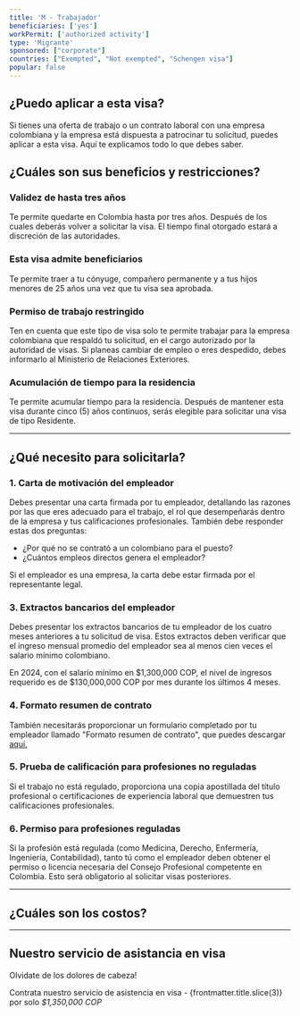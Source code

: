 ```yaml
---
title: 'M - Trabajador'
beneficiaries: ['yes']
workPermit: ['authorized activity']
type: 'Migrante'
sponsored: ["corporate"]
countries: ["Exempted", "Not exempted", "Schengen visa"]
popular: false
---
```


## ¿Puedo aplicar a esta visa?

Si tienes una oferta de trabajo o un contrato laboral con una empresa colombiana y la empresa está dispuesta a patrocinar tu solicitud, puedes aplicar a esta visa. Aquí te explicamos todo lo que debes saber.

## ¿Cuáles son sus beneficios y restricciones?

### **Validez de hasta tres años**

Te permite quedarte en Colombia hasta por tres años. Después de los cuales deberás volver a solicitar la visa. El tiempo final otorgado estará a discreción de las autoridades.

### **Esta visa admite beneficiarios**

Te permite traer a tu cónyuge, compañero permanente y a tus hijos menores de 25 años una vez que tu visa sea aprobada.

### **Permiso de trabajo restringido**

Ten en cuenta que este tipo de visa solo te permite trabajar para la empresa colombiana que respaldó tu solicitud, en el cargo autorizado por la autoridad de visas. Si planeas cambiar de empleo o eres despedido, debes informarlo al Ministerio de Relaciones Exteriores.

### **Acumulación de tiempo para la residencia**

Te permite acumular tiempo para la residencia. Después de mantener esta visa durante cinco (5) años continuos, serás elegible para solicitar una visa de tipo Residente.

---

## ¿Qué necesito para solicitarla?

### 1. Carta de motivación del empleador

Debes presentar una carta firmada por tu empleador, detallando las razones por las que eres adecuado para el trabajo, el rol que desempeñarás dentro de la empresa y tus calificaciones profesionales. También debe responder estas dos preguntas:

- ¿Por qué no se contrató a un colombiano para el puesto?
- ¿Cuántos empleos directos genera el empleador?

Si el empleador es una empresa, la carta debe estar firmada por el representante legal.

### 3. Extractos bancarios del empleador

Debes presentar los extractos bancarios de tu empleador de los cuatro meses anteriores a tu solicitud de visa. Estos extractos deben verificar que el ingreso mensual promedio del empleador sea al menos cien veces el salario mínimo colombiano.

En 2024, con el salario mínimo en $1,300,000 COP, el nivel de ingresos requerido es de $130,000,000 COP por mes durante los últimos 4 meses.

### 4. Formato resumen de contrato

También necesitarás proporcionar un formulario completado por tu empleador llamado "Formato resumen de contrato", que puedes descargar [aquí.](https://www.cancilleria.gov.co/sites/default/files/FOTOS2020/dp-fo-208_resumen_de_contrato_v.22019-06-21_1.pdf)

### 5. Prueba de calificación para profesiones no reguladas

Si el trabajo no está regulado, proporciona una copia apostillada del título profesional o certificaciones de experiencia laboral que demuestren tus calificaciones profesionales.

### 6. Permiso para profesiones reguladas

Si la profesión está regulada (como Medicina, Derecho, Enfermería, Ingeniería, Contabilidad), tanto tú como el empleador deben obtener el permiso o licencia necesaria del Consejo Profesional competente en Colombia. Esto será obligatorio al solicitar visas posteriores.

---
## ¿Cuáles son los costos?

<VisaCosts
    studyFees="55"
    issuanceFees="270"
    apostille={true}
    translation={true}
/>

---

## Nuestro servicio de asistancia en visa

Olvidate de los dolores de cabeza!

Contrata nuestro servicio de asistencia en visa - {frontmatter.title.slice(3)} por solo *$1,350,000 COP*